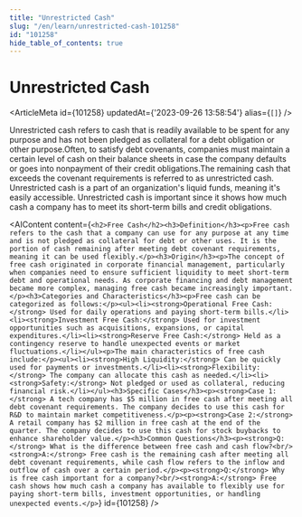 ```yaml
---
title: "Unrestricted Cash"
slug: "/en/learn/unrestricted-cash-101258"
id: "101258"
hide_table_of_contents: true
---
```



# Unrestricted Cash

<ArticleMeta id={101258} updatedAt={'2023-09-26 13:58:54'} alias={`[]`} />
<div className='border-solid border-b border-t-0 my-4 border-[var(--ifm-color-gray-300)]' />

Unrestricted cash refers to cash that is readily available to be spent for any purpose and has not been pledged as collateral for a debt obligation or other purpose.Often, to satisfy debt covenants, companies must maintain a certain level of cash on their balance sheets in case the company defaults or goes into nonpayment of their credit obligations.The remaining cash that exceeds the covenant requirements is referred to as unrestricted cash. Unrestricted cash is a part of an organization's liquid funds, meaning it's easily accessible. Unrestricted cash is important since it shows how much cash a company has to meet its short-term bills and credit obligations.

<AIContent content={`<h2>Free Cash</h2><h3>Definition</h3><p>Free cash refers to the cash that a company can use for any purpose at any time and is not pledged as collateral for debt or other uses. It is the portion of cash remaining after meeting debt covenant requirements, meaning it can be used flexibly.</p><h3>Origin</h3><p>The concept of free cash originated in corporate financial management, particularly when companies need to ensure sufficient liquidity to meet short-term debt and operational needs. As corporate financing and debt management became more complex, managing free cash became increasingly important.</p><h3>Categories and Characteristics</h3><p>Free cash can be categorized as follows:</p><ul><li><strong>Operational Free Cash:</strong> Used for daily operations and paying short-term bills.</li><li><strong>Investment Free Cash:</strong> Used for investment opportunities such as acquisitions, expansions, or capital expenditures.</li><li><strong>Reserve Free Cash:</strong> Held as a contingency reserve to handle unexpected events or market fluctuations.</li></ul><p>The main characteristics of free cash include:</p><ul><li><strong>High Liquidity:</strong> Can be quickly used for payments or investments.</li><li><strong>Flexibility:</strong> The company can allocate this cash as needed.</li><li><strong>Safety:</strong> Not pledged or used as collateral, reducing financial risk.</li></ul><h3>Specific Cases</h3><p><strong>Case 1:</strong> A tech company has $5 million in free cash after meeting all debt covenant requirements. The company decides to use this cash for R&D to maintain market competitiveness.</p><p><strong>Case 2:</strong> A retail company has $2 million in free cash at the end of the quarter. The company decides to use this cash for stock buybacks to enhance shareholder value.</p><h3>Common Questions</h3><p><strong>Q:</strong> What is the difference between free cash and cash flow?<br/><strong>A:</strong> Free cash is the remaining cash after meeting all debt covenant requirements, while cash flow refers to the inflow and outflow of cash over a certain period.</p><p><strong>Q:</strong> Why is free cash important for a company?<br/><strong>A:</strong> Free cash shows how much cash a company has available to flexibly use for paying short-term bills, investment opportunities, or handling unexpected events.</p>`} id={101258} />
